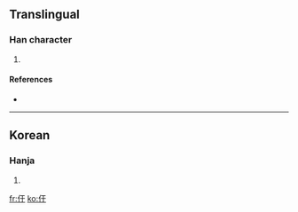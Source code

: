 ==Translingual==

===Han character===
{{Han char|rn=9|rad=人|as=03|sn=5|four=|canj=人一木 (OMD)}}

# {{defn|Han|sort=人03}}

====References====
* {{Han ref|kx=0094.051|dkj=|dj=|hdz=|uh=3435|ud=13365|bh=|bd=}}

----

==Korean==

===Hanja===
{{ko-hanja|hangeul=유|rv=yu|mr=yu|y=yu|eumhun=선비|ehrv=seonbi|ehmr=sŏnbi|ehy=senpi}}

# {{defn|Korean|sort=人03}}

[[fr:㐵]]
[[ko:㐵]]